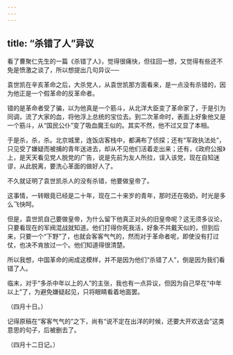 ```yaml
---
---
---
```

title: “杀错了人”异议
---



看了曹聚仁先生的一篇《杀错了人》，觉得很痛快，但往回一想，又觉得有些还不免是愤激之谈了，所以想提出几句异议──

袁世凯在辛亥革命之后，大杀党人，从袁世凯那方面看来，是一点没有杀错的，因为他正是一个假革命的反革命者。

错的是革命者受了骗，以为他真是一个筋斗，从北洋大臣变了革命家了，于是引为同调，流了大家的血，将他浮上总统的宝位去。到二次革命时，表面上好象他又是一个筋斗，从“国民公仆”变了吸血魔王似的。其实不然，他不过又显了本相。

于是杀，杀，杀。北京城里，连饭店客栈中，都满布了侦探；还有“军政执法处”，只见受了嫌疑而被捕的青年送进去，却从不见他们活着走出来；还有，《政府公报》上，是天天看见党人脱党的广告，说是先前为友人所拉，误入该党，现在自知迷谬，从此脱离，要洗心革面的做好人了。

不久就证明了袁世凯杀人的没有杀错，他要做皇帝了。

这事情，一转眼竟已经是二十年，现在二十来岁的青年，那时还在吸奶，时光是多么飞快呵。

但是，袁世凯自己要做皇帝，为什么留下他真正对头的旧皇帝呢？这无须多议论，只要看现在的军阀混战就知道。他们打得你死我活，好象不共戴天似的，但到后来，只要一个“下野”了，也就会客客气气的，然而对于革命者呢，即使没有打过仗，也决不肯放过一个。他们知道得很清楚。

所以我想，中国革命的闹成这模样，并不是因为他们“杀错了人”，倒是因为我们看错了人。

临末，对于“多杀中年以上的人”的主张，我也有一点异议，但因为自己早在“中年以上”了，为避免嫌疑起见，只将眼睛看着地面罢。

（四月十日。）

记得原稿在“客客气气的”之下，尚有“说不定在出洋的时候，还要大开欢送会”这类意思的句子，后被删去了。

（四月十二日记。）
